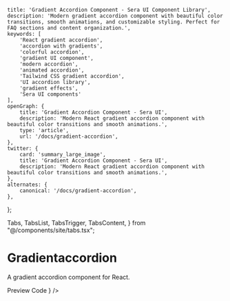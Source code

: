     title: 'Gradient Accordion Component - Sera UI Component Library',
    description: 'Modern gradient accordion component with beautiful color transitions, smooth animations, and customizable styling. Perfect for FAQ sections and content organization.',
    keywords: [
        'React gradient accordion',
        'accordion with gradients',
        'colorful accordion',
        'gradient UI component',
        'modern accordion',
        'animated accordion',
        'Tailwind CSS gradient accordion',
        'UI accordion library',
        'gradient effects',
        'Sera UI components'
    ],
    openGraph: {
        title: 'Gradient Accordion Component - Sera UI',
        description: 'Modern React gradient accordion component with beautiful color transitions and smooth animations.',
        type: 'article',
        url: '/docs/gradient-accordion',
    },
    twitter: {
        card: 'summary_large_image',
        title: 'Gradient Accordion Component - Sera UI',
        description: 'Modern React gradient accordion component with beautiful color transitions and smooth animations.',
    },
    alternates: {
        canonical: '/docs/gradient-accordion',
    },
};

  Tabs,
  TabsList,
  TabsTrigger,
  TabsContent,
} from "@/components/site/tabs.tsx";



#  Gradientaccordion <AI dir="left"/>
A gradient accordion component for React.

<Tabs defaultValue="preview" className="">
  <TabsList>
    <TabsTrigger value="preview">Preview</TabsTrigger>
    <TabsTrigger value="code">Code</TabsTrigger>
  </TabsList>
  <TabsContent value="preview">
    <ComponentRenderer component={<Gradientaccordion />} />
  </TabsContent>
  <TabsContent value="code">
    <CodeBlock filePath="src/app/docs/gradient-accordion/gradient-accordion.tsx" />
  </TabsContent>
</Tabs>

